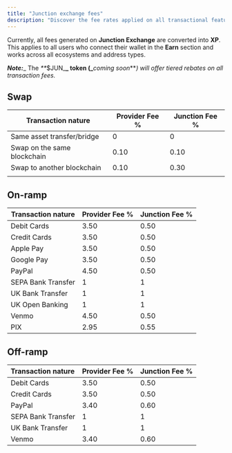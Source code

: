 ```yaml
---
title: "Junction exchange fees"
description: "Discover the fee rates applied on all transactional features"
---
```


Currently, all fees generated on **Junction Exchange** are converted into **XP**. This applies to all users who connect their wallet in the **Earn** section and works across all ecosystems and address types.

**_Note:_**_ The _**_\$JUN_**_ token (_**_coming soon_**_) will offer tiered rebates on all transaction fees._

## Swap

| **Transaction nature**      | **Provider Fee %** | **Junction Fee %** |
| --------------------------- | ------------------ | ------------------ |
| Same asset transfer/bridge  | 0                  | 0                  |
| Swap on the same blockchain | 0.10               | 0.10               |
| Swap to another blockchain  | 0.10               | 0.30               |
|                             |                    |                    |

## On-ramp

| **Transaction nature** | **Provider Fee %** | **Junction Fee %** |
| ---------------------- | ------------------ | ------------------ |
| Debit Cards            | 3.50               | 0.50               |
| Credit Cards           | 3.50               | 0.50               |
| Apple Pay              | 3.50               | 0.50               |
| Google Pay             | 3.50               | 0.50               |
| PayPal                 | 4.50               | 0.50               |
| SEPA Bank Transfer     | 1                  | 1                  |
| UK Bank Transfer       | 1                  | 1                  |
| UK Open Banking        | 1                  | 1                  |
| Venmo                  | 4.50               | 0.50               |
| PIX                    | 2.95               | 0.55               |

## Off-ramp

| **Transaction nature** | **Provider Fee %** | **Junction Fee %** |
| :--------------------- | :----------------- | :----------------- |
| Debit Cards            | 3.50               | 0.50               |
| Credit Cards           | 3.50               | 0.50               |
| PayPal                 | 3.40               | 0.60               |
| SEPA Bank Transfer     | 1                  | 1                  |
| UK Bank Transfer       | 1                  | 1                  |
| Venmo                  | 3.40               | 0.60               |